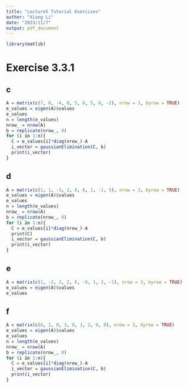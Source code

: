 ```yaml
---
title: "Lecture5 Tutorial Exercises"
author: "Xiang Li"
date: "2023/11/7"
output: pdf_document
---
```

```r
library(matlib)
```
# Exercise 3.3.1
## c
```r
A = matrix(c(7, 0, -4, 0, 5, 0, 5, 0, -2), nrow = 3, byrow = TRUE)
e_values = eigen(A)$values
e_values
n = length(e_values)
nrow_ = nrow(A)
b = replicate(nrow_, 0)
for (i in 1:n){
  C = e_values[i]*diag(nrow_)-A
  i_vector = gaussianElimination(C, b)
  print(i_vector)
}
```
## d
```r
A = matrix(c(1, 1, -3, 2, 0, 6, 1, -1, 5), nrow = 3, byrow = TRUE)
e_values = eigen(A)$values
e_values
n = length(e_values)
nrow_ = nrow(A)
b = replicate(nrow_, 0)
for (i in 1:n){
  C = e_values[i]*diag(nrow_)-A
  print(C)
  i_vector = gaussianElimination(C, b)
  print(i_vector)
}
```
## e
```r
A = matrix(c(1, -2, 3, 2, 6, -6, 1, 2, -1), nrow = 3, byrow = TRUE)
e_values = eigen(A)$values
e_values
```
## f
```r
A = matrix(c(0, 1, 0, 3, 0, 1, 2, 0, 0), nrow = 3, byrow = TRUE)
e_values = eigen(A)$values
e_values
n = length(e_values)
nrow_ = nrow(A)
b = replicate(nrow_, 0)
for (i in 1:n){
  C = e_values[i]*diag(nrow_)-A
  i_vector = gaussianElimination(C, b)
  print(i_vector)
}
```
